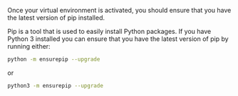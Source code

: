 <!--
---Import---
<EnsureLatestPipVersion />

---Header---
### Ensure you have the latest version of pip installed
-->

Once your virtual environment is activated, you should ensure that you have the latest version of pip installed.

Pip is a tool that is used to easily install Python packages.  If you have Python 3 installed you can ensure that you have the latest version of pip by running either:

```bash title="Terminal command"
python -m ensurepip --upgrade
```

or

```bash title="Terminal command"
python3 -m ensurepip --upgrade
```